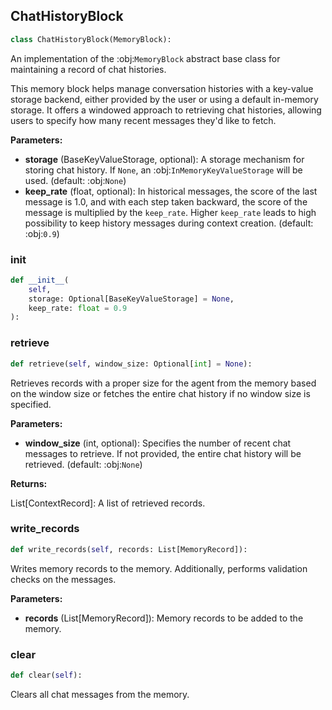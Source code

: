 <a id="camel.memories.blocks.chat_history_block"></a>

<a id="camel.memories.blocks.chat_history_block.ChatHistoryBlock"></a>

## ChatHistoryBlock

```python
class ChatHistoryBlock(MemoryBlock):
```

An implementation of the :obj:`MemoryBlock` abstract base class for
maintaining a record of chat histories.

This memory block helps manage conversation histories with a key-value
storage backend, either provided by the user or using a default
in-memory storage. It offers a windowed approach to retrieving chat
histories, allowing users to specify how many recent messages they'd
like to fetch.

**Parameters:**

- **storage** (BaseKeyValueStorage, optional): A storage mechanism for storing chat history. If `None`, an :obj:`InMemoryKeyValueStorage` will be used. (default: :obj:`None`)
- **keep_rate** (float, optional): In historical messages, the score of the last message is 1.0, and with each step taken backward, the score of the message is multiplied by the `keep_rate`. Higher `keep_rate` leads to high possibility to keep history messages during context creation. (default: :obj:`0.9`)

<a id="camel.memories.blocks.chat_history_block.ChatHistoryBlock.__init__"></a>

### __init__

```python
def __init__(
    self,
    storage: Optional[BaseKeyValueStorage] = None,
    keep_rate: float = 0.9
):
```

<a id="camel.memories.blocks.chat_history_block.ChatHistoryBlock.retrieve"></a>

### retrieve

```python
def retrieve(self, window_size: Optional[int] = None):
```

Retrieves records with a proper size for the agent from the memory
based on the window size or fetches the entire chat history if no
window size is specified.

**Parameters:**

- **window_size** (int, optional): Specifies the number of recent chat messages to retrieve. If not provided, the entire chat history will be retrieved. (default: :obj:`None`)

**Returns:**

  List[ContextRecord]: A list of retrieved records.

<a id="camel.memories.blocks.chat_history_block.ChatHistoryBlock.write_records"></a>

### write_records

```python
def write_records(self, records: List[MemoryRecord]):
```

Writes memory records to the memory. Additionally, performs
validation checks on the messages.

**Parameters:**

- **records** (List[MemoryRecord]): Memory records to be added to the memory.

<a id="camel.memories.blocks.chat_history_block.ChatHistoryBlock.clear"></a>

### clear

```python
def clear(self):
```

Clears all chat messages from the memory.
